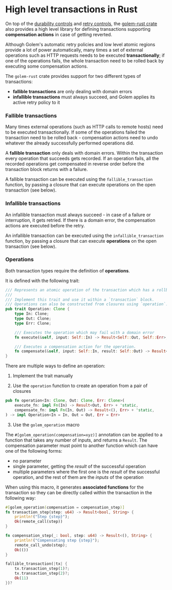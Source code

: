 # High level transactions in Rust

On top of the [durability controls](/docs/rust-language-guide/durability) and [retry controls](/docs/rust-language-guide/retries), the [golem-rust crate](https://crates.io/crates/golem-rust) also provides a high level library for defining transactions supporting **compensation actions** in case of getting reverted.

Although Golem's automatic retry policies and low level atomic regions provide a lot of power automatically, many times a set of external operations such as HTTP requests needs to be executed **transactionally**; if one of the operations fails, the whole transaction need to be rolled back by executing some compensation actions.

The `golem-rust` crate provides support for two different types of transactions:

- **fallible transactions** are only dealing with domain errors
- **infallible transactions** must always succeed, and Golem applies its active retry policy to it

### Fallible transactions

Many times external operations (such as HTTP calls to remote hosts) need to be executed transactionally. If some of the operations failed the transaction need to be rolled back - compensation actions need to undo whatever the already successfully performed operations did.

A **fallible transaction** only deals with domain errors. Within the transaction every operation that succeeds gets recorded. If an operation fails, all the recorded operations get compensated in reverse order before the transaction block returns with a failure.

A fallible transaction can be executed using the `fallible_transaction` function, by passing a closure that can execute operations on the open transaction (see below).

### Infallible transactions

An infallible transaction must always succeed - in case of a failure or interruption, it gets retried. If there is a domain error, the compensation actions are executed before the retry.

An infallible transaction can be executed using the `infallible_transaction` function, by passing a closure that can execute **operations** on the open transaction (see below).

### Operations

Both transaction types require the definition of **operations**.

It is defined with the following trait:

```rust
/// Represents an atomic operation of the transaction which has a rollback action.
///
/// Implement this trait and use it within a `transaction` block.
/// Operations can also be constructed from closures using `operation`.
pub trait Operation: Clone {
    type In: Clone;
    type Out: Clone;
    type Err: Clone;

    /// Executes the operation which may fail with a domain error
    fn execute(&self, input: Self::In) -> Result<Self::Out, Self::Err>;

    /// Executes a compensation action for the operation.
    fn compensate(&self, input: Self::In, result: Self::Out) -> Result<(), Self::Err>;
}
```

There are multiple ways to define an operation:

1. Implement the trait manually

2. Use the `operation` function to create an operation from a pair of closures

```rust
pub fn operation<In: Clone, Out: Clone, Err: Clone>(
    execute_fn: impl Fn(In) -> Result<Out, Err> + 'static,
    compensate_fn: impl Fn(In, Out) -> Result<(), Err> + 'static,
) -> impl Operation<In = In, Out = Out, Err = Err>
```

3. Use the `golem_operation` macro

The `#[golem_operation(compensation=xyz)]` annotation can be applied to a function that takes any number of inputs, and returns a `Result`. The compensation parameter must point to another function which can have one of the following forms:

- no parameter
- single parameter, getting the _result_ of the successful operation
- multiple parameters where the first one is the _result_ of the successful operation, and the rest of them are the _inputs_ of the operation

When using this macro, it generates **associated functions** for the transaction so they can be directly called within the transaction in the following way:

```rust
#[golem_operation(compensation = compensation_step)]
fn transaction_step(step: u64) -> Result<bool, String> {
    println!("Step {step}");
    Ok(remote_call(step))
}

fn compensation_step(_: bool, step: u64) -> Result<(), String> {
    println!("Compensating step {step}");
    remote_call_undo(step);
    Ok(())
}

fallible_transaction(|tx| {
    tx.transaction_step(1)?;
    tx.transaction_step(2)?;
    Ok(11)
})?
```
